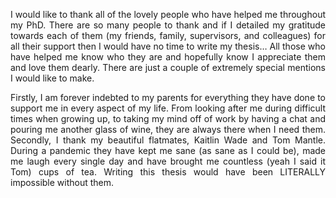 <style>
body {
text-align: justify}
</style>

I would like to thank all of the lovely people who have helped me throughout my PhD. There are so many people to thank and if I detailed my gratitude towards each of them (my friends, family, supervisors, and colleagues) for all their support then I would have no time to write my thesis... All those who have helped me know who they are and hopefully know I appreciate them and love them dearly. There are just a couple of extremely special mentions I would like to make. 

Firstly, I am forever indebted to my parents for everything they have done to support me in every aspect of my life. From looking after me during difficult times when growing up, to taking my mind off of work by having a chat and pouring me another glass of wine, they are always there when I need them. Secondly, I thank my beautiful flatmates, Kaitlin Wade and Tom Mantle. During a pandemic they have kept me sane (as sane as I could be), made me laugh every single day and have brought me countless (yeah I said it Tom) cups of tea. Writing this thesis would have been LITERALLY impossible without them. 